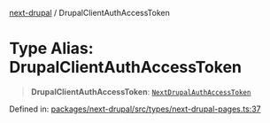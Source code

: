 [next-drupal](../globals.mdx) / DrupalClientAuthAccessToken

# Type Alias: DrupalClientAuthAccessToken

> **DrupalClientAuthAccessToken**: [`NextDrupalAuthAccessToken`](NextDrupalAuthAccessToken.mdx)

Defined in: [packages/next-drupal/src/types/next-drupal-pages.ts:37](https://github.com/chapter-three/next-drupal/blob/b814feb907442ea504825c35810c973aeb865442/packages/next-drupal/src/types/next-drupal-pages.ts#L37)

